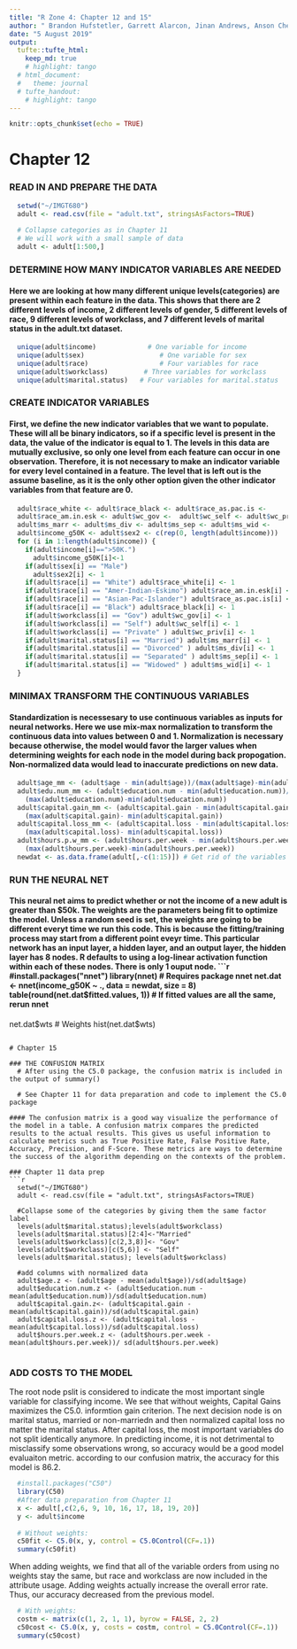 ```yaml
---
title: "R Zone 4: Chapter 12 and 15"
author: " Brandon Hufstetler, Garrett Alarcon, Jinan Andrews, Anson Cheng, Nick Forrest, and Nestor Herandez"
date: "5 August 2019"
output: 
  tufte::tufte_html:
    keep_md: true
    # highlight: tango
  # html_document:
  #   theme: journal
  # tufte_handout:
    # highlight: tango
---
```

```r
knitr::opts_chunk$set(echo = TRUE)
```

# Chapter 12

### READ IN AND PREPARE THE DATA
```r
  setwd("~/IMGT680")
  adult <- read.csv(file = "adult.txt", stringsAsFactors=TRUE)
  
  # Collapse categories as in Chapter 11
  # We will work with a small sample of data
  adult <- adult[1:500,]
```

### DETERMINE HOW MANY INDICATOR VARIABLES ARE NEEDED
#### Here we are looking at how many different unique levels(categories) are present within each feature in the data. This shows that there are 2 different levels of income, 2 different levels of gender, 5 different levels of race, 9 different levels of workclass, and 7 different levels of marital status in the adult.txt dataset. 
```r
  unique(adult$income)             # One variable for income
  unique(adult$sex)                   # One variable for sex
  unique(adult$race)                  # Four variables for race
  unique(adult$workclass)         # Three variables for workclass
  unique(adult$marital.status)   # Four variables for marital.status
```

### CREATE INDICATOR VARIABLES
#### First, we define the new indicator variables that we want to populate. These will all be binary indicators, so if a specific level is present in the data, the value of the indicator is equal to 1. The levels in this data are mutually exclusive, so only one level from each feature can occur in one observation. Therefore, it is not necessary to make an indicator variable for every level contained in a feature. The level that is left out is the assume baseline, as it is the only other option given the other indicator variables from that feature are 0. 
```r
  adult$race_white <- adult$race_black <- adult$race_as.pac.is <-
  adult$race_am.in.esk <- adult$wc_gov <-  adult$wc_self <- adult$wc_priv <-
  adult$ms_marr <- adult$ms_div <- adult$ms_sep <- adult$ms_wid <-
  adult$income_g50K <- adult$sex2 <- c(rep(0, length(adult$income)))
  for (i in 1:length(adult$income)) {
    if(adult$income[i]==">50K.")
      adult$income_g50K[i]<-1
    if(adult$sex[i] == "Male")
      adult$sex2[i] <- 1
    if(adult$race[i] == "White") adult$race_white[i] <- 1
    if(adult$race[i] == "Amer-Indian-Eskimo") adult$race_am.in.esk[i] <- 1
    if(adult$race[i] == "Asian-Pac-Islander") adult$race_as.pac.is[i] <- 1
    if(adult$race[i] == "Black") adult$race_black[i] <- 1
    if(adult$workclass[i] == "Gov") adult$wc_gov[i] <- 1
    if(adult$workclass[i] == "Self") adult$wc_self[i] <- 1
    if(adult$workclass[i] == "Private" ) adult$wc_priv[i] <- 1
    if(adult$marital.status[i] == "Married") adult$ms_marr[i] <- 1
    if(adult$marital.status[i] == "Divorced" ) adult$ms_div[i] <- 1
    if(adult$marital.status[i] == "Separated" ) adult$ms_sep[i] <- 1
    if(adult$marital.status[i] == "Widowed" ) adult$ms_wid[i] <- 1
  }
```  

### MINIMAX TRANSFORM THE CONTINUOUS VARIABLES
#### Standardization is necessesary to use continuous variables as inputs for neural networks. Here we use mix-max normalization to transform the continuous data into values between 0 and 1. Normalization is necessary because otherwise, the model would favor the larger values when determining weights for each node in the model during back propogation. Non-normalized data would lead to inaccurate predictions on new data. 
```r
  adult$age_mm <- (adult$age - min(adult$age))/(max(adult$age)-min(adult$age))
  adult$edu.num_mm <- (adult$education.num - min(adult$education.num))/
    (max(adult$education.num)-min(adult$education.num))
  adult$capital.gain_mm <- (adult$capital.gain - min(adult$capital.gain))/
    (max(adult$capital.gain)- min(adult$capital.gain))
  adult$capital.loss_mm <- (adult$capital.loss - min(adult$capital.loss))/
    (max(adult$capital.loss)- min(adult$capital.loss))
  adult$hours.p.w_mm <- (adult$hours.per.week - min(adult$hours.per.week))/
    (max(adult$hours.per.week)-min(adult$hours.per.week))
  newdat <- as.data.frame(adult[,-c(1:15)]) # Get rid of the variables we no longer need
```

### RUN THE NEURAL NET
#### This neural net aims to predict whether or not the income of a new adult is greater than $50k. The weights are the parameters being fit to optimize the model. Unless a random seed is set, the weights are going to be different everyt time we run this code. This is because the fitting/training process may start from a different point eveyr time. This particular network has an input layer, a hidden layer, and an output layer, the hidden layer has 8 nodes. R defaults to using a log-linear activation function within each of these nodes. There is only 1 ouput node. 
```r
  #install.packages("nnet")
  library(nnet) # Requires package nnet
  net.dat <- nnet(income_g50K ~ ., data = newdat, size = 8)
  table(round(net.dat$fitted.values, 1))   # If fitted values are all the same, rerun nnet
  net.dat$wts # Weights
  hist(net.dat$wts)
```

# Chapter 15
  
### THE CONFUSION MATRIX
  # After using the C5.0 package, the confusion matrix is included in the output of summary()
  
  # See Chapter 11 for data preparation and code to implement the C5.0 package
  
#### The confusion matrix is a good way visualize the performance of the model in a table. A confusion matrix compares the predicted results to the actual results. This gives us useful information to calculate metrics such as True Positive Rate, False Positive Rate, Accuracy, Precision, and F-Score. These metrics are ways to determine the success of the algorithm depending on the contexts of the problem. 

### Chapter 11 data prep
```r
  setwd("~/IMGT680")
  adult <- read.csv(file = "adult.txt", stringsAsFactors=TRUE)
  
  #Collapse some of the categories by giving them the same factor label
  levels(adult$marital.status);levels(adult$workclass)
  levels(adult$marital.status)[2:4]<-"Married"
  levels(adult$workclass)[c(2,3,8)]<- "Gov"
  levels(adult$workclass)[c(5,6)] <- "Self"
  levels(adult$marital.status); levels(adult$workclass)
  
  #add columns with normalized data
  adult$age.z <- (adult$age - mean(adult$age))/sd(adult$age)
  adult$education.num.z <- (adult$education.num - mean(adult$education.num))/sd(adult$education.num)
  adult$capital.gain.z<- (adult$capital.gain - mean(adult$capital.gain))/sd(adult$capital.gain)
  adult$capital.loss.z <- (adult$capital.loss - mean(adult$capital.loss))/sd(adult$capital.loss)
  adult$hours.per.week.z <- (adult$hours.per.week - mean(adult$hours.per.week))/ sd(adult$hours.per.week)
                                                                    
```

### ADD COSTS TO THE MODEL
The root node pslit is considered to indicate the most important single variable for classifying income. We see that without weights, Capital Gains maximizes the C5.0. informtion gain criterion. The next decision node is on marital status, married or non-marriedn and then normalized capital loss no matter the marital status. After capital loss, the most important variables do not split identically anymore. In predicting income, it is not detrimental to misclassify some observations wrong, so accuracy would be a good model evaluaiton metric. according to our confusion matrix, the accuracy for this model is 86.2. 
```r
  #install.packages("C50")
  library(C50)
  #After data preparation from Chapter 11
  x <- adult[,c(2,6, 9, 10, 16, 17, 18, 19, 20)]
  y <- adult$income
  
  # Without weights:
  c50fit <- C5.0(x, y, control = C5.0Control(CF=.1))
  summary(c50fit)
```
When adding weights, we find that all of the variable orders from using no weights stay the same, but race and workclass are now included in the attribute usage. Adding weights actually increase the overall error rate. Thus, our accuracy decreased from the previous model.
```r
  # With weights:
  costm <- matrix(c(1, 2, 1, 1), byrow = FALSE, 2, 2)
  c50cost <- C5.0(x, y, costs = costm, control = C5.0Control(CF=.1))
  summary(c50cost)
```
 